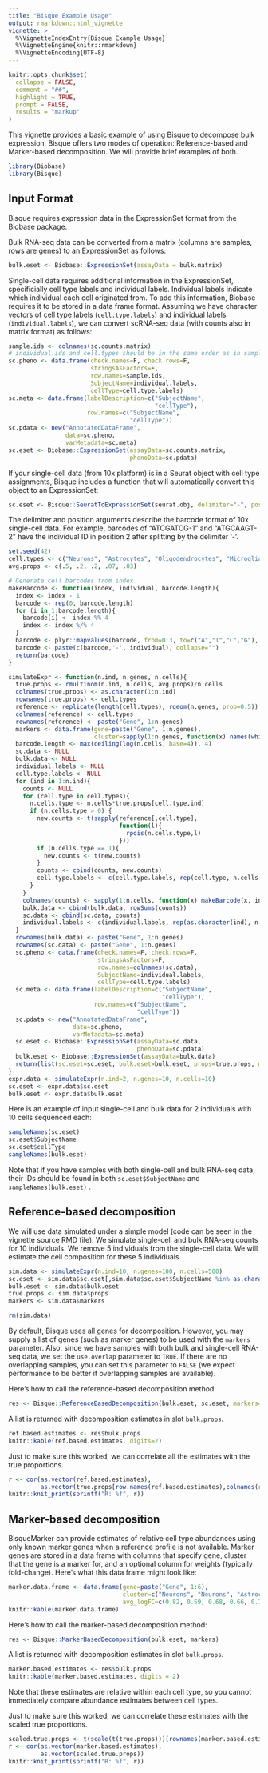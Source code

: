 ```yaml
---
title: "Bisque Example Usage"
output: rmarkdown::html_vignette
vignette: >
  %\VignetteIndexEntry{Bisque Example Usage}
  %\VignetteEngine{knitr::rmarkdown}
  %\VignetteEncoding{UTF-8}
---
```


```r
knitr::opts_chunk$set(
  collapse = FALSE,
  comment = "##",
  highlight = TRUE,
  prompt = FALSE,
  results = "markup"
)
```

This vignette provides a basic example of using Bisque to decompose bulk expression. Bisque offers two modes of operation: Reference-based and Marker-based decomposition. We will provide brief examples of both.

```r
library(Biobase)
library(Bisque)
```

## Input Format

Bisque requires expression data in the ExpressionSet format from the Biobase package. 

Bulk RNA-seq data can be converted from a matrix (columns are samples, rows are genes) to an ExpressionSet as follows:

```r
bulk.eset <- Biobase::ExpressionSet(assayData = bulk.matrix)
```

Single-cell data requires additional information in the ExpressionSet, specificially cell type labels and individual labels. Individual labels indicate which individual each cell originated from. To add this information, Biobase requires it to be stored in a data frame format. Assuming we have character vectors of cell type labels (```cell.type.labels```) and individual labels (```individual.labels```), we can convert scRNA-seq data (with counts also in matrix format) as follows:

```r
sample.ids <- colnames(sc.counts.matrix)
# individual.ids and cell.types should be in the same order as in sample.ids
sc.pheno <- data.frame(check.names=F, check.rows=F,
                       stringsAsFactors=F,
                       row.names=sample.ids,
                       SubjectName=individual.labels,
                       cellType=cell.type.labels)
sc.meta <- data.frame(labelDescription=c("SubjectName",
                                         "cellType"),
                      row.names=c("SubjectName",
                                  "cellType"))
sc.pdata <- new("AnnotatedDataFrame",
                data=sc.pheno,
                varMetadata=sc.meta)
sc.eset <- Biobase::ExpressionSet(assayData=sc.counts.matrix,
                                  phenoData=sc.pdata)
```

If your single-cell data (from 10x platform) is in a Seurat object with cell type assignments, Bisque includes a function that will automatically convert this object to an ExpressionSet:

```r
sc.eset <- Bisque::SeuratToExpressionSet(seurat.obj, delimiter="-", position=2, version="v3")
```

The delimiter and position arguments describe the barcode format of 10x single-cell data. For example, barcodes of "ATCGATCG-1" and "ATGCAAGT-2" have the individual ID in position 2 after splitting by the delimiter '-'. 

```r
set.seed(42)
cell.types <- c("Neurons", "Astrocytes", "Oligodendrocytes", "Microglia", "Endothelial Cells")
avg.props <- c(.5, .2, .2, .07, .03)

# Generate cell barcodes from index
makeBarcode <- function(index, individual, barcode.length){
  index <- index - 1
  barcode <- rep(0, barcode.length)
  for (i in 1:barcode.length){
    barcode[i] <- index %% 4
    index <- index %/% 4
  }
  barcode <- plyr::mapvalues(barcode, from=0:3, to=c("A","T","C","G"), warn_missing = F)
  barcode <- paste(c(barcode,'-', individual), collapse="")
  return(barcode)
}

simulateExpr <- function(n.ind, n.genes, n.cells){
  true.props <- rmultinom(n.ind, n.cells, avg.props)/n.cells
  colnames(true.props) <- as.character(1:n.ind)
  rownames(true.props) <- cell.types
  reference <- replicate(length(cell.types), rgeom(n.genes, prob=0.5))
  colnames(reference) <- cell.types
  rownames(reference) <- paste("Gene", 1:n.genes)
  markers <- data.frame(gene=paste("Gene", 1:n.genes),
                        cluster=sapply(1:n.genes, function(x) names(which.max(reference[x,]))))
  barcode.length <- max(ceiling(log(n.cells, base=4)), 4)
  sc.data <- NULL
  bulk.data <- NULL
  individual.labels <- NULL
  cell.type.labels <- NULL
  for (ind in 1:n.ind){
    counts <- NULL
    for (cell.type in cell.types){
      n.cells.type <- n.cells*true.props[cell.type,ind]
      if (n.cells.type > 0) {
        new.counts <- t(sapply(reference[,cell.type], 
                               function(l){
                                 rpois(n.cells.type,l)
                               }))
        if (n.cells.type == 1){
          new.counts <- t(new.counts)
        }
        counts <- cbind(counts, new.counts)
        cell.type.labels <- c(cell.type.labels, rep(cell.type, n.cells.type))
      }
    }
    colnames(counts) <- sapply(1:n.cells, function(x) makeBarcode(x, ind, barcode.length))
    bulk.data <- cbind(bulk.data, rowSums(counts))
    sc.data <- cbind(sc.data, counts)
    individual.labels <- c(individual.labels, rep(as.character(ind), n.cells))
  }
  rownames(bulk.data) <- paste("Gene", 1:n.genes)
  rownames(sc.data) <- paste("Gene", 1:n.genes)
  sc.pheno <- data.frame(check.names=F, check.rows=F,
                         stringsAsFactors=F,
                         row.names=colnames(sc.data),
                         SubjectName=individual.labels,
                         cellType=cell.type.labels)
  sc.meta <- data.frame(labelDescription=c("SubjectName",
                                           "cellType"),
                        row.names=c("SubjectName",
                                    "cellType"))
  sc.pdata <- new("AnnotatedDataFrame",
                  data=sc.pheno,
                  varMetadata=sc.meta)
  sc.eset <- Biobase::ExpressionSet(assayData=sc.data,
                                    phenoData=sc.pdata)
  bulk.eset <- Biobase::ExpressionSet(assayData=bulk.data)
  return(list(sc.eset=sc.eset, bulk.eset=bulk.eset, props=true.props, markers=markers))
}
expr.data <- simulateExpr(n.ind=2, n.genes=10, n.cells=10)
sc.eset <- expr.data$sc.eset
bulk.eset <- expr.data$bulk.eset
```
Here is an example of input single-cell and bulk data for 2 individuals with 10 cells sequenced each:

```r
sampleNames(sc.eset)
sc.eset$SubjectName
sc.eset$cellType
sampleNames(bulk.eset)
```

Note that if you have samples with both single-cell and bulk RNA-seq data, their IDs should be found in both ```sc.eset$SubjectName``` and ```sampleNames(bulk.eset)``` .

## Reference-based decomposition

We will use data simulated under a simple model (code can be seen in the vignette source RMD file).
We simulate single-cell and bulk RNA-seq counts for 10 individuals. We remove 5 individuals from the single-cell data. We will estimate the cell composition for these 5 individuals.

```r
sim.data <- simulateExpr(n.ind=10, n.genes=100, n.cells=500)
sc.eset <- sim.data$sc.eset[,sim.data$sc.eset$SubjectName %in% as.character(6:10)]
bulk.eset <- sim.data$bulk.eset
true.props <- sim.data$props
markers <- sim.data$markers
```
```r
rm(sim.data)
```

By default, Bisque uses all genes for decomposition. However, you may supply a list of genes (such as marker genes) to be used with the ```markers``` parameter. Also, since we have samples with both bulk and single-cell RNA-seq data, we set the ```use.overlap``` parameter to ```TRUE```. If there are no overlapping samples, you can set this parameter to ```FALSE``` (we expect performance to be better if overlapping samples are available).

Here's how to call the reference-based decomposition method:

```r
res <- Bisque::ReferenceBasedDecomposition(bulk.eset, sc.eset, markers=NULL, use.overlap=TRUE)
```

A list is returned with decomposition estimates in slot ```bulk.props```.

```r
ref.based.estimates <- res$bulk.props
knitr::kable(ref.based.estimates, digits=2)
```

Just to make sure this worked, we can correlate all the estimates with the true proportions.
```r
r <- cor(as.vector(ref.based.estimates), 
         as.vector(true.props[row.names(ref.based.estimates),colnames(ref.based.estimates)]))
knitr::knit_print(sprintf("R: %f", r))
```

## Marker-based decomposition

BisqueMarker can provide estimates of relative cell type abundances using only known marker genes when a reference profile is not available. Marker genes are stored in a data frame with columns that specify gene, cluster that the gene is a marker for, and an optional column for weights (typically fold-change). Here's what this data frame might look like:

```r
marker.data.frame <- data.frame(gene=paste("Gene", 1:6),
                                cluster=c("Neurons", "Neurons", "Astrocytes", "Oligodendrocytes", "Microglia", "Endothelial Cells"),
                                avg_logFC=c(0.82, 0.59, 0.68, 0.66, 0.71, 0.62))
knitr::kable(marker.data.frame)
```


Here's how to call the marker-based decomposition method:
```r
res <- Bisque::MarkerBasedDecomposition(bulk.eset, markers)
```
A list is returned with decomposition estimates in slot ```bulk.props```.

```r
marker.based.estimates <- res$bulk.props
knitr::kable(marker.based.estimates, digits = 2)
```

Note that these estimates are relative within each cell type, so you cannot immediately compare abundance estimates between cell types.

Just to make sure this worked, we can correlate these estimates with the scaled true proportions.

```r
scaled.true.props <- t(scale(t(true.props)))[rownames(marker.based.estimates),]
r <- cor(as.vector(marker.based.estimates),
         as.vector(scaled.true.props))
knitr::knit_print(sprintf("R: %f", r))
```